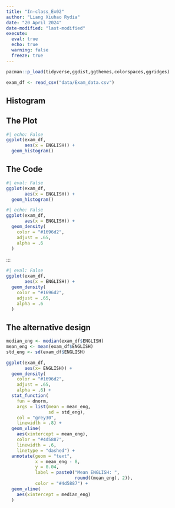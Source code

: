 ```yaml
---
title: "In-class_Ex02"
author: "Liang Xiuhao Rydia"
date: "20 April 2024"
date-modified: "last-modified"
execute: 
  eval: true
  echo: true
  warning: false
  freeze: true
---
```


```r
pacman::p_load(tidyverse,ggdist,ggthemes,colorspaces,ggridges)
```

```r
exam_df <- read_csv("data/Exam_data.csv")
```
## Histogram

::: panel-tabset
## The Plot
```r
#| echo: False
ggplot(exam_df,
       aes(x = ENGLISH)) +
  geom_histogram()
```
## The Code
```r
#| eval: False
ggplot(exam_df,
       aes(x = ENGLISH)) +
  geom_histogram()
```
:::


```r
#| echo: False
ggplot(exam_df,
       aes(x = ENGLISH)) +
  geom_density(
    color = "#1696d2",
    adjust = .65,
    alpha = .6
  )
```
:::

```r
#| eval: False
ggplot(exam_df,
       aes(x = ENGLISH)) +
  geom_density(
    color = "#1696d2",
    adjust = .65,
    alpha = .6
  )
```

## The alternative design

```r
median_eng <- median(exam_df$ENGLISH)
mean_eng <- mean(exam_df$ENGLISH)
std_eng <- sd(exam_df$ENGLISH)

ggplot(exam_df,
       aes(x= ENGLISH)) +
  geom_density(
    color = "#1696d2",
    adjust = .65,
    alpha = .6) +
  stat_function(
    fun = dnorm,
    args = list(mean = mean_eng,
                sd = std_eng),
    col = "grey30",
    linewidth = .8) +
  geom_vline(
    aes(xintercept = mean_eng),
    color = "#4d5887",
    linewidth = .6,
    linetype = "dashed") +
  annotate(geom = "text",
           x = mean_eng - 8,
           y = 0.04,
           label = paste0("Mean ENGLISH: ",
                          round((mean_eng), 2)),
           color = "#4d5887") +
  geom_vline(
    aes(xintercept = median_eng)
  )
  
```




